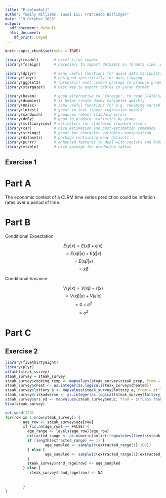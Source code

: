 ---
title: "ProblemSet1"
author: "Emily Williams, Yuwei Liu, Francesco Bollinger"
date: "19 October 2020"
output:
  pdf_document: default
  html_document:
    df_print: paged
---

```{r setup, include=FALSE}
knitr::opts_chunk$set(echo = TRUE)
```

```{r echo=FALSE, message=FALSE , results='hide' }
library(readxl)       # excel files reader
library(foreign)      # necessary to import datasets in formats like .dta (STATA) etc.

library(dplyr)        # many useful functions for quick data manipulation
library(tidyr)        # designed specifically for data tidying
library(ggplot2)      # (probably) most common package to produce graphs
library(stargazer)    # best way to export tables in LaTex format

library(haven)        # good alternative to "foreign", to read STATA/Sas/Spss data
library(dummies)      # it helps create dummy variables quickly
library(Hmisc)        # some useful functions for e.g. renaming variables
library(lmtest)       # great to test linear regression models
library(sandwich)     # produces robust standard errors
library(doBy)         # good to produce statistics by group
library(multiwayvcov) # estimators for clustered standard errors
library(car)          # nice estimation and post-estimation commands
library(stringr)      # great for character variables manipulation
library(datasets)     # package containing many datasets
library(purrr)        # enhanced features to deal with vectors and functions
library(vtable)       # nice package for producing tables
```
## Exercise 1

# Part A

The economic context of a CLRM time series prediction could be inflation rates over a period of time.

# Part B

Conditional Expectation

 
 $$ E(y|x) = E (x \beta + \epsilon | x) $$ 
 $$ = E (x \beta | x) + E (\epsilon | x) $$ 
 $$ = E (x \beta | x) $$ 
 $$ = x \beta $$ 

Conditional Variance

 $$ V(y|x) = V(x \beta + \epsilon | x) $$ 
 $$ = V(x \beta | x) + V(\epsilon | x) $$ 
 $$ = 0 + \sigma^2 $$
 $$ = \sigma^2 $$

# Part C



## Exercise 2
```{r}
library(fivethirtyeight)
library(plyr)
attach(steak_survey)
steak_survey = steak_survey
steak_survey$cooking_temp <- mapvalues(steak_survey$steak_prep, from = c("Rare", "Medium rare", "Medium", "Medium Well", "Well", NA), to = c(120, 130, 135, 140, 150, NA))
steak_survey$cheat <- as.integer(as.logical(steak_survey$cheated))
steak_survey$lottery_b <- mapvalues(steak_survey$lottery_a, from = c("TRUE", "FALSE"), to = c("FALSE", "TRUE"))
steak_survey$riskadverse <- as.integer(as.logical(steak_survey$lottery_b))
steak_survey$yrs_ed <- mapvalues(steak_survey$educ, from = c("Less than high school degree", "High school degree", "Some college or Associate degree", "Bachelor degree", "Graduate degree", NA), to = c(8, 12, 14, 16, 18, NA))
View(steak_survey)
```



```{r, message=FALSE , results='hide'}
set.seed(123)
for(row in 1:nrow(steak_survey)) {
        age_row <- steak_survey$age[row]
        if (is.na(age_row) == FALSE) {
          age_range <- levels(age_row)[age_row]
          extracted_range <- as.numeric(unlist(regmatches(levels(steak_survey$age)[steak_survey$age[row]], gregexpr("[[:digit:]]+", levels(steak_survey$age)[steak_survey$age[row]]))))
          if (length(extracted_range) == 1) {
                  age_sampled <- sample(c(extracted_range[1]:100))
          } else {
                  age_sampled <- sample(c(extracted_range[1]:extracted_range[2]))        
          }
          steak_survey$rand_rage[row] <- age_sampled
        } else {
           steak_survey$rand_rage[row] <- NA
           
           
        }
}

```

